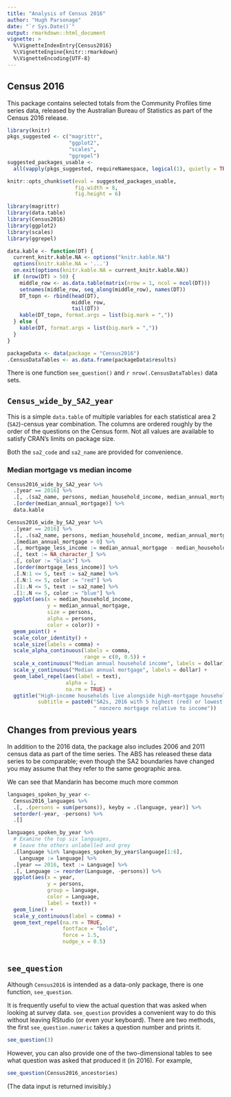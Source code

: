 ```yaml
---
title: "Analysis of Census 2016"
author: "Hugh Parsonage"
date: "`r Sys.Date()`"
output: rmarkdown::html_document
vignette: >
  %\VignetteIndexEntry{Census2016}
  %\VignetteEngine{knitr::rmarkdown}
  %\VignetteEncoding{UTF-8}
---
```


## Census 2016
This package contains selected totals from the Community Profiles time series data, released by the Australian Bureau of Statistics as part of the Census 2016 release.

```r
library(knitr)
pkgs_suggested <- c("magrittr", 
                    "ggplot2", 
                    "scales",
                    "ggrepel")
suggested_packages_usable <-
  all(vapply(pkgs_suggested, requireNamespace, logical(1), quietly = TRUE))

knitr::opts_chunk$set(eval = suggested_packages_usable,
                      fig.width = 8,
                      fig.height = 6)
```

```r
library(magrittr)
library(data.table)
library(Census2016)
library(ggplot2)
library(scales)
library(ggrepel)
```

```r
data.kable <- function(DT) {
  current_knitr.kable.NA <- options("knitr.kable.NA")
  options(knitr.kable.NA = '...')
  on.exit(options(knitr.kable.NA = current_knitr.kable.NA))
  if (nrow(DT) > 50) {
    middle_row <- as.data.table(matrix(nrow = 1, ncol = ncol(DT)))
    setnames(middle_row, seq_along(middle_row), names(DT))
    DT_topn <- rbind(head(DT),
                     middle_row,
                     tail(DT))
    kable(DT_topn, format.args = list(big.mark = ","))
  } else {
    kable(DT, format.args = list(big.mark = ","))
  }
}

```

```r
packageData <- data(package = "Census2016")
.CensusDataTables <- as.data.frame(packageData$results)
```

There is one function `see_question()` and `r nrow(.CensusDataTables)` data sets.

## `Census_wide_by_SA2_year`
This is a simple `data.table` of multiple variables for each statistical area 2 (`SA2`)-census year combination.
The columns are ordered roughly by the order of the questions on the Census form. 
Not all values are available to satisfy CRAN's limits on package size.

Both the `sa2_code` and `sa2_name` are provided for convenience.


### Median mortgage vs median income

```r
Census2016_wide_by_SA2_year %>%
  .[year == 2016] %>%
  .[, .(sa2_name, persons, median_household_income, median_annual_mortgage)] %>%
  .[order(median_annual_mortgage)] %>%
  data.kable
```

```r
Census2016_wide_by_SA2_year %>%
  .[year == 2016] %>%
  .[, .(sa2_name, persons, median_household_income, median_annual_mortgage)] %>%
  .[median_annual_mortgage > 0] %>%
  .[, mortgage_less_income := median_annual_mortgage - median_household_income] %>%
  .[, text := NA_character_] %>%
  .[, color := "black"] %>%
  .[order(mortgage_less_income)] %>%
  .[.N:1 <= 5, text := sa2_name] %>%
  .[.N:1 <= 5, color := "red"] %>%
  .[1:.N <= 5, text := sa2_name] %>%
  .[1:.N <= 5, color := "blue"] %>%
  ggplot(aes(x = median_household_income,
             y = median_annual_mortgage,
             size = persons,
             alpha = persons,
             color = color)) +
  geom_point() + 
  scale_color_identity() +
  scale_size(labels = comma) +
  scale_alpha_continuous(labels = comma,
                         range = c(0, 0.5)) +
  scale_x_continuous("Median annual household income", labels = dollar) + 
  scale_y_continuous("Median annual mortgage", labels = dollar) + 
  geom_label_repel(aes(label = text),
                   alpha = 1,
                   na.rm = TRUE) + 
  ggtitle("High-income households live alongside high-mortgage households",
          subtitle = paste0("SA2s, 2016 with 5 highest (red) or lowest (blue)",
                            " nonzero mortgage relative to income"))
```

## Changes from previous years

In addition to the 2016 data, the package also includes 2006 and 2011 census data as part of the time series.
The ABS has released these data series to be comparable; 
even though the SA2 boundaries have changed you may assume that they refer to the same geographic area.

We can see that Mandarin has become much more common

```r
languages_spoken_by_year <-
  Census2016_languages %>%
  .[, .(persons = sum(persons)), keyby = .(language, year)] %>%
  setorder(-year, -persons) %>%
  .[]

languages_spoken_by_year %>%
  # Examine the top six languages,
  # leave the others unlabelled and grey
  .[language %in% languages_spoken_by_year$language[1:6],
    Language := language] %>%
  .[year == 2016, text := Language] %>%
  .[, Language := reorder(Language, -persons)] %>%
  ggplot(aes(x = year,
             y = persons,
             group = language,
             color = Language, 
             label = text)) + 
  geom_line() +
  scale_y_continuous(label = comma) +
  geom_text_repel(na.rm = TRUE,
                  fontface = "bold",
                  force = 1.5,
                  nudge_x = 0.5)
  
```


## `see_question`

Although `Census2016` is intended as a data-only package, there is one function, `see_question`. 

It is frequently useful to view the actual question that was asked when looking at survey data. 
`see_question` provides a convenient way to do this without leaving RStudio (or even your keyboard).
There are two methods, the first `see_question.numeric` takes a question number and prints it.

```r
see_question(3)
```

However, you can also provide one of the two-dimensional tables to see what question was asked that produced it (in 2016). 
For example, 

```r
see_question(Census2016_ancestories)
```

(The data input is returned invisibly.)







